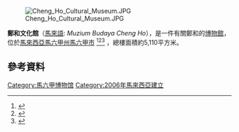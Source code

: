 {{expand language|en}}
[[File:Cheng_Ho_Cultural_Museum.JPG|thumb]]

'''鄭和文化館'''（[[马来语|馬來語]]: ''Muzium Budaya Cheng Ho''），是一件有關鄭和的[[博物館|博物館]]，位於[[馬來西亞|馬來西亞]][[馬六甲州|馬六甲州]][[马六甲市|馬六甲市]] <ref name="attractionsinmalaysia.com">{{Cite web|url = http://malacca.attractionsinmalaysia.com/Cheng-Ho-Cultural-Museum.php|title = Cheng Ho Cultural Museum Melaka - Malaysia Tourist & Travel Guide|work = attractionsinmalaysia.com|accessdate = 2015-12-04|archive-date = 2016-01-02|archive-url = https://web.archive.org/web/20160102045619/http://malacca.attractionsinmalaysia.com/Cheng-Ho-Cultural-Museum.php|dead-url = no}}</ref><ref>{{Cite web|url = http://place.qyer.com/poi/V2MJYlFnBzZTbQ/|title = 郑和文化馆|work = 穷游网|accessdate = 2015-12-04|archive-date = 2019-12-06|archive-url = https://web.archive.org/web/20191206133454/https://place.qyer.com/poi/V2MJYlFnBzZTbQ/|dead-url = no}}</ref><ref>{{Cite web|url = http://www.world-guides.com/asia/malaysia/malacca/malacca/malacca_museums.html|title = Malacca City Museums and Art Galleries: Malacca City, Malaysia|work = world-guides.com|accessdate = 2015-12-04|archive-date = 2015-10-17|archive-url = https://web.archive.org/web/20151017025259/http://www.world-guides.com/asia/malaysia/malacca/malacca/malacca_museums.html|dead-url = no}}</ref> ，總樓面積約5,110平方米。

{{Coord|2|11|43.3|N|102|14|54.9|E|display=title}}

== 參考資料 ==
{{Portal box|马来西亚}}
{{Reflist}}

{{commons category|Cheng Ho Cultural Museum}}

[[Category:馬六甲博物馆|Category:馬六甲博物馆]]
[[Category:2006年馬來西亞建立|Category:2006年馬來西亞建立]]